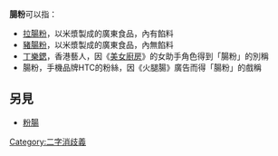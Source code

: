 '''腸粉'''可以指：
*[[拉腸粉|拉腸粉]]，以米漿製成的廣東食品，內有餡料
*[[豬腸粉|豬腸粉]]，以米漿製成的廣東食品，內無餡料
*[[丁樂鍶|丁樂鍶]]，香港藝人，因《[[美女廚房_(第二輯)|美女廚房]]》的女助手角色得到「腸粉」的別稱
*腸粉，手機品牌HTC的粉絲，因《火腿腸》廣告而得「腸粉」的戲稱

==另見==
*[[粉腸|粉腸]]

{{消歧義}}
[[Category:二字消歧義|Category:二字消歧義]]